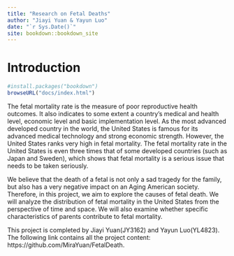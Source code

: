 ```yaml
--- 
title: "Research on Fetal Deaths"
author: "Jiayi Yuan & Yayun Luo"
date: "`r Sys.Date()`"
site: bookdown::bookdown_site
---
```


# Introduction

```r
#install.packages("bookdown")
browseURL("docs/index.html")
```

The fetal mortality rate is the measure of poor reproductive health outcomes. It also indicates to some extent a country's medical and health level, economic level and basic implementation level. As the most advanced developed country in the world, the United States is famous for its advanced medical technology and strong economic strength. However, the United States ranks very high in fetal mortality. The fetal mortality rate in the United States is even three times that of some developed countries (such as Japan and Sweden), which shows that fetal mortality is a serious issue that needs to be taken seriously.


We believe that the death of a fetal is not only a sad tragedy for the family, but also has a very negative impact on an Aging American society. Therefore, in this project, we aim to explore the causes of fetal death. We will analyze the distribution of fetal mortality in the United States from the perspective of time and space. We will also examine whether specific characteristics of parents contribute to fetal mortality.

This project is completed by Jiayi Yuan(JY3162) and Yayun Luo(YL4823). The following link contains all the project content: https://github.com/MiraYuan/FetalDeath.
